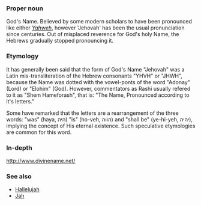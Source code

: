 ===Proper noun===
God's Name. Believed by some modern scholars to have been pronounced like either ''[[Yahweh]]'', however 'Jehovah' has been the usual pronunciation since centuries.
Out of misplaced reverence for God's holy Name, the Hebrews gradually stopped pronouncing it.


=== Etymology ===
It has generally been said that the form of God's Name "Jehovah" was a Latin mis-transliteration of the Hebrew consonants "YHVH" or "JHWH", because the Name was dotted with the vowel-ponts of the word "Adonay" (Lord) or "Elohim" (God).
However, commentators as Rashi usually refered to it as "Shem Hameforash", that is: "The Name, Pronounced according to it's letters."

Some have remarked that the letters are a rearrangement of the three words: "was" (haya, היה) "is" (ho-veh, הווה) and "shall be" (ye-hi-yeh, יהיה), implying the concept of His eternal existence.  Such speculative etymologies are common for this word. 

=== In-depth ===
http://www.divinename.net/

=== See also ===
*[[Hallelujah]]
*[[Jah]]